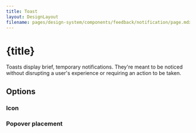 ```yaml
---
title: Toast
layout: DesignLayout
filename: pages/design-system/components/feedback/notification/page.mdx
---
```



# {title}

Toasts display brief, temporary notifications. They're meant to be noticed without disrupting a user's experience or requiring an action to be taken.


<MainView />

<div style={{ display: "flex", justifyContent: "flex-start", gap: 30, padding: "30px 0"}}>
    <UIComponentLink link="/pages/ui-component/notification/" />
</div>

## Options 

### Icon


### Popover placement

